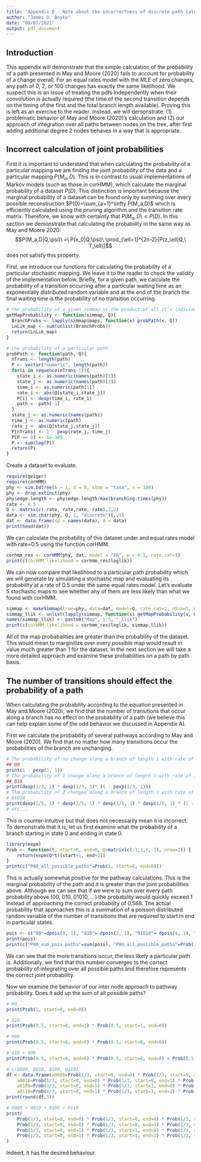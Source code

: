 ```yaml
---
title: "Appendix B - Note about the incorrectness of discrete path calculations"
author: "James D. Boyko"
date: "09/07/2021"
output: pdf_document
---
```


## Introduction

This appendix will demonstrate that the simple calculation of the probability of a path presented in May and Moore (2020) fails to account for probability of a change overall. For an equal rates model with the MLE of zero changes, any path of 0, 2, or 100 changes has exactly the same likelihood. We suspect this is an issue of treating the pdfs independently when their convolution is actually required (the time of the second transition depends on the timing of the first and the total branch length available). Proving this is left as an exercise to the reader. Instead, we will demonstrate: (1) problematic behavior of May and Moore (2020)'s calculation and (2) our approach of integration over all paths between nodes on the tree, after first adding additional degree 2 nodes behaves in a way that is appropriate.

## Incorrect calculation of joint probabilities

First it is important to understand that when calculating the probability of a particular mapping we are finding the joint probability of the data and a particular mapping $P(M_a,D)$. This is in contrast to usual implementations of Markov models (such as those in corHMM), which calculate the marginal probability of a dataset $P(D)$. This distinction is important because the marginal probability of a dataset can be found only by summing over every possible reconstruction $P(D)=\sum_{a=1}^\infty P(M_a,D)$ which is efficiently calculated using the pruning algorithm and the transition rate matrix. Therefore, we know with certainty that $P(M_a,D) \leq P(D)$. In this section we demonstrate that calculating the probability in the same way as May and Moore 2020: $$P(M_a,D|Q,\psi)\ =\ P(x_0|Q,\psi)\ \prod_{\ell=1}^{2n-2}{P(z_\ell|Q,\ T_\ell)}$$
does not satisfy this property. 

First, we introduce our functions for calculating the probability of a particular stochastic mapping. We leave it to the reader to check the validity of the implementation below. Briefly, for a given path, we calculate the probability of a transition occurring after a particular waiting time as an exponentially distributed random variable and at the end of the branch the final waiting time is the probability of no transition occurring. 

```r
# the probability of a given simmap is the product of all it's individual branches. 
getMapProbability <- function(simmap, Q){
  BranchProbs <- lapply(simmap$maps, function(x) probPath(x, Q))
  LnLik_map <- sum(unlist(BranchProbs))
  return(LnLik_map)
}

# the probability of a particular path
probPath <- function(path, Q){
  nTrans <- length(path)
  P <- vector("numeric", length(path))
  for(i in sequence(nTrans-1)){
    state_i <- as.numeric(names(path)[1])
    state_j <- as.numeric(names(path)[2])
    time_i <- as.numeric(path[1])
    rate_i <- abs(Q[state_i,state_j])
    P[i] <- dexp(time_i, rate_i)
    path <- path[-1]
  }
  state_j <- as.numeric(names(path))
  time_j <- as.numeric(path)
  rate_j <- abs(Q[state_j,state_j])
  P[nTrans] <- 1 - pexp(rate_j, time_j)
  P[P == 0] <- 1e-300
  P <- sum(log(P))
  return(P)
}
```

Create a dataset to evaluate.

```r
require(geiger)
require(corHMM)
phy <- sim.bdtree(b = 1, d = 0, stop = "taxa", n = 100) 
phy <- drop.extinct(phy)
phy$edge.length <- phy$edge.length/max(branching.times(phy))
rate <- 0.5
Q <- matrix(c(-rate, rate,rate,-rate),2,2)
data <- sim.char(phy, Q, 1, "discrete")[,,1]
dat <- data.frame(sp = names(data), d = data)
print(head(dat))
```

We can calculate the probability of this dataset under and equal rates model with rate=0.5 using the function corHMM. 

```r
corhmm_res <- corHMM(phy, dat, model = "ER", p = 0.5, rate.cat=1)
print(c(corHMM_likelihood = corhmm_res$loglik))
```

We can now compare that likelihood to a particular path probability which we will generate by simulating a stochastic map and evaluating its probability at a rate of 0.5 under the same equal rates model. Let's evaluate 5 stochastic maps to see whether any of them are less likely than what we found with corHMM. 

```r
simmap <- makeSimmap(tree=phy, data=dat, model=Q, rate.cat=1, nSim=5, nCores=1)
simmap_llik <- unlist(lapply(simmap, function(x) getMapProbability(x, Q)))
names(simmap_llik) <- paste0("Map", 1:5, "_llik")
print(c(corHMM_likelihood = corhmm_res$loglik, simmap_llik))
```

All of the map probabalities are greater than the probability of the dataset. This would mean to marginilize over every possible map would result in value much greater than 1 for the dataset. In the next section we will take a more detailed approach and examine these probabilities on a path by path basis.

## The number of transitions should effect the probability of a path

When calculating the probability according to the equation presented in May and Moore (2020), we find that the number of transitions that occur along a branch has no effect on the probability of a path (we believe this can help explain some of the odd behavior we discussed in Appendix A). 

First we calculate the probability of several pathways according to May and Moore (2020). We find that no matter how many transitions occur the probabilities of the  branch are unchanging. 
```r
# The probability of no change along a branch of length 1 with rate of 1
## 00 
print(1 - pexp(1, 1))
# The probability of 1 change along a branch of length 1 with rate of 1
## 010
print(dexp(1/3, 1) * dexp(1/3, 1)* (1 - pexp(1/3, 1)))
# The probability of 2 changes along a branch of length 1 with rate of 1
# 01010
print(dexp(1/5, 1) * dexp(1/5, 1) * dexp(1/5, 1) * dexp(1/5, 1) * (1 - pexp(1/5, 1)))
# etc...
```

This is counter-intuitive but that does not necessarily mean it is incorrect. To demonstrate that it is, let us first examine what the probability of a branch starting in state 0 and ending in state 0. 

```r
library(expm)
Prob <- function(t, start=0, end=0, Q=matrix(c(-1,1,1,-1), nrow=2)) {
	return(expm(Q*t)[start+1, end+1])
}
print(c("P00_all_possible_paths"=Prob(1, start=0, end=0)))
```

This is actually somewhat positive for the pathway calculations. This is the marginal probability of the path and it is greater than the joint probabilities above. Although we can see that if we were to sum over every path probability above (00, 010, 01010, ...) the probability would quickly exceed 1 instead of approaching the correct probability of 0.568. The actual probability that approaches this is a summation of a poisson distributed random variable of the number of transitions that are required to start in end in particular states.

```r
pois <- c("00"=dpois(0, 1), "010"= dpois(2, 1), "01010"= dpois(4, 1), "0101010"= dpois(6, 1))
print(pois)
print(c("P00_sum_pois_paths"=sum(pois), "P00_all_possible_paths"=Prob(1, start=0, end=0)))
```

We can see that the more transitions occur, the less likely a particular path is. Additionally, we find that this number converges to the correct probability of integrating over all possible paths and therefore represents the correct joint probability. 

Now we examine the behavior of our inter node approach to pathway probability. Does it add up the sum of all possible paths?

```r
# 00
print(Prob(1, start=0, end=0))

# 010
print(Prob(0.5, start=0, end=1) * Prob(0.5, start=1, end=0))

# 000
print(Prob(0.5, start=0, end=0) * Prob(0.5, start=0, end=0))

# 010 + 000
print(Prob(0.5, start=0, end=0) * Prob(0.5, start=0, end=0) + Prob(0.5, start=0, end=1) * Prob(0.5, start=1, end=0))

# c(0000, 0010, 0100, 0110)
df <- data.frame(a0000=Prob(1/3, start=0, end=0) * Prob(1/3, start=0, end=0) * Prob(1/3, start=0, end=0),
	a0010=Prob(1/3, start=0, end=0) * Prob(1/3, start=0, end=1) * Prob(1/3, start=1, end=0) ,
	a0100=Prob(1/3, start=0, end=1) * Prob(1/3, start=1, end=0) * Prob(1/3, start=0, end=0) ,
	a0110=Prob(1/3, start=0, end=1) * Prob(1/3, start=1, end=1) * Prob(1/3, start=1, end=0) )
print(round(df,3))

# 0000 + 0010 + 0100 + 0110
print(
	Prob(1/3, start=0, end=0) * Prob(1/3, start=0, end=0) * Prob(1/3, start=0, end=0) +
	Prob(1/3, start=0, end=0) * Prob(1/3, start=0, end=1) * Prob(1/3, start=1, end=0) +
	Prob(1/3, start=0, end=1) * Prob(1/3, start=1, end=0) * Prob(1/3, start=0, end=0) +
	Prob(1/3, start=0, end=1) * Prob(1/3, start=1, end=1) * Prob(1/3, start=1, end=0) 		
)
```

Indeed, it has the desired behaviour.
